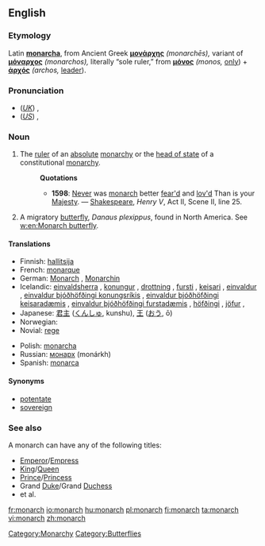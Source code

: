 ==English==
=== Etymology ===
Latin '''[[monarcha]]''', from Ancient Greek '''[[μονάρχης]]''' ''(monarchēs),'' variant of '''[[μόναρχος]]''' ''(monarchos),'' literally “sole ruler,” from '''[[μόνος]]''' ''(monos,'' [[only]]) + '''[[ἀρχός]]''' ''(archos,'' [[leader]]).

===Pronunciation===
*(''[[Received Pronunciation|UK]]'') {{IPA|/ˈmɒnək/}}, {{SAMPA|/"mQn@k/}}
*(''[[General American|US]]'') {{IPA|/ˈmɑːnɚk/}}, {{SAMPA|/"mA:n@`k/}}

===Noun===
{{en-noun}}

#The [[ruler]] of an [[absolute]] [[monarchy]] or the [[head of state]] of a constitutional [[monarchy]].
#:'''Quotations'''
#:*'''1598''': [[Never]] was [[monarch]] better [[fear|fear'd]] and [[love|lov'd]]  Than is your [[Majesty]]. — [[w:William Shakespeare|Shakespeare]], ''Henry V'', Act II, Scene II, line 25.
#A migratory [[butterfly]], ''Danaus plexippus'', found in North America. See [[w:en:Monarch butterfly]].

====Translations====
{{trans-top|ruler}}
*Finnish: [[hallitsija]]
*French: [[monarque]] {{m}}
*German: [[Monarch]] {{m}}, [[Monarchin]] {{f}}
*Icelandic: [[einvaldsherra]] {{m}}, [[konungur]] {{m}}, [[drottning]] {{f}}, [[fursti]] {{m}}, [[keisari]] {{m}}, [[einvaldur]] {{m}}, [[einvaldur þjóðhöfðingi konungsríkis]] {{m}}, [[einvaldur þjóðhöfðingi keisaradæmis]] {{m}}, [[einvaldur þjóðhöfðingi furstadæmis]] {{m}}, [[höfðingi]] {{m}}, [[jöfur]] {{m}}, 
*Japanese: [[君主]] ([[くんしゅ]], kunshu), [[王]] ([[おう]], ō)
*Norwegian: {{t-|no|monark|m}}
*Novial: [[rege]]
{{trans-mid}}
*Polish: [[monarcha]] {{m}}
*Russian: [[монарх]] (monárkh) {{m}}
*Spanish: [[monarca]] {{mf}}
{{trans-bottom}}

====Synonyms====
*[[potentate]]
*[[sovereign]]

===See also===
A monarch can have any of the following titles:
*[[Emperor]]/[[Empress]]
*[[King]]/[[Queen]]
*[[Prince]]/[[Princess]]
*Grand [[Duke]]/Grand [[Duchess]]
*et al.

[[Category:Monarchy]]
[[Category:Butterflies]]

[[fr:monarch]]
[[io:monarch]]
[[hu:monarch]]
[[pl:monarch]]
[[fi:monarch]]
[[ta:monarch]]
[[vi:monarch]]
[[zh:monarch]]